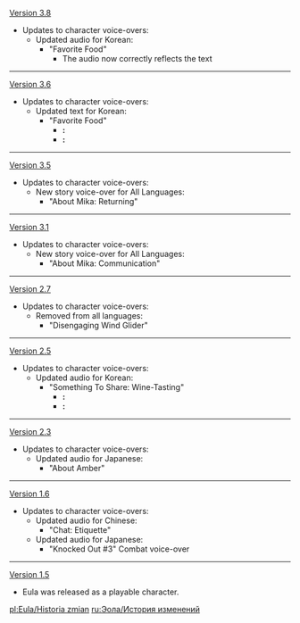 {{Change History/Header}}
[[Version 3.8]]
* Updates to character voice-overs:
** Updated audio for Korean:
*** "Favorite Food"
****The audio now correctly reflects the text
----
[[Version 3.6]]
* Updates to character voice-overs:
** Updated text for Korean:
*** "Favorite Food"
****'''{{Color|Old}}:''' {{ko|난 간식 만드는 걸 좋아해. 간식이라고 꼭 달달한 디저트는 아니야. 차갑게 만든 토마토 고기 오믈렛은 아이스 라즈베리 {{Color|Old|허브주랑}} 아주 잘 어울려. 중요한 건 내가 만든 간식을 먹고 행복해하는 사람이 있다는 거지}}
****'''{{Color|New}}:''' {{ko|난 간식 만드는 걸 좋아해. 간식이라고 꼭 달달한 디저트는 아니야. 차갑게 만든 토마토 고기 오믈렛은 아이스 라즈베리 {{Color|New|민트주랑}} 아주 잘 어울려. 중요한 건 내가 만든 간식을 먹고 행복해하는 사람이 있다는 거지}}
----
[[Version 3.5]]
* Updates to character voice-overs:
** New story voice-over for All Languages:
*** "About Mika: Returning"
----
[[Version 3.1]]
* Updates to character voice-overs:
** New story voice-over for All Languages:
*** "About Mika: Communication"
----
[[Version 2.7]]
*Updates to character voice-overs:
**Removed from all languages:
***"Disengaging Wind Glider"
----
[[Version 2.5]]
*Updates to character voice-overs:
**Updated audio for Korean:
***"Something To Share: Wine-Tasting"
****'''{{Color|Old}}:''' {{ko|일반적으로 오래 묵은 민들레주는 은잔에 마셔야 해. 디켄터로 옮겨 담고 20분 후에 얼음을 넣는데, 술이 얼음의 60%를 넘길 정도로 넣는 게 좋아. 근데 너무 복잡하잖아, 난 별로야}}
****'''{{Color|New}}:''' {{ko|일반적으로 오래 묵은 민들레주는 은잔에 마셔야 해. 12분 동안 디캔팅을 한 뒤에 얼음을 넣는데, 술은 얼음이 6할 정도 잠기게 넣는 게 좋아. 근데 너무 복잡하잖아, 난 별로야}}
----
[[Version 2.3]]
*Updates to character voice-overs:
**Updated audio for Japanese:
***"About Amber"
----
[[Version 1.6]]
*Updates to character voice-overs:
**Updated audio for Chinese:
***"Chat: Etiquette"
**Updated audio for Japanese:
***"Knocked Out #3" Combat voice-over
----
[[Version 1.5]]
* Eula was released as a playable character.
<noinclude>


[[pl:Eula/Historia zmian]]
[[ru:Эола/История изменений]]
</noinclude>